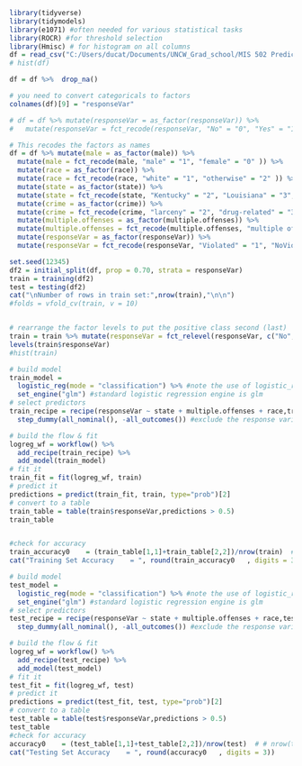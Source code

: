 

```{r libraries, include=FALSE}
library(tidyverse)
library(tidymodels)
library(e1071) #often needed for various statistical tasks
library(ROCR) #for threshold selection
library(Hmisc) # for histogram on all columns
df = read_csv("C:/Users/ducat/Documents/UNCW_Grad_school/MIS 502 Predictive Analytics/Mod 3 Bias& Logistical regression/parole.csv")
# hist(df)

df = df %>%  drop_na()
```


```{r factor conversion}
# you need to convert categoricals to factors
colnames(df)[9] = "responseVar"

# df = df %>% mutate(responseVar = as_factor(responseVar)) %>% 
#   mutate(responseVar = fct_recode(responseVar, "No" = "0", "Yes" = "1" )) 

# This recodes the factors as names
df = df %>% mutate(male = as_factor(male)) %>% 
  mutate(male = fct_recode(male, "male" = "1", "female" = "0" )) %>% 
  mutate(race = as_factor(race)) %>% 
  mutate(race = fct_recode(race, "white" = "1", "otherwise" = "2" )) %>% # race
  mutate(state = as_factor(state)) %>%
  mutate(state = fct_recode(state, "Kentucky" = "2", "Louisiana" = "3", "Virginia" ="4", "Other" = "1" )) %>% # state
  mutate(crime = as_factor(crime)) %>%
  mutate(crime = fct_recode(crime, "larceny" = "2", "drug-related" = "3", "driving-related" = "4", "Other" = "1" )) %>%# crime
  mutate(multiple.offenses = as_factor(multiple.offenses)) %>%
  mutate(multiple.offenses = fct_recode(multiple.offenses, "multiple offenses" = "1", "otherwise" = "0" )) %>% # multiple.offenses
  mutate(responseVar = as_factor(responseVar)) %>%
  mutate(responseVar = fct_recode(responseVar, "Violated" = "1", "NoViolations" = "0" ))# violator variables

```

```{r Q2 set the train&test sizes_ also set up the k-folds}
set.seed(12345)
df2 = initial_split(df, prop = 0.70, strata = responseVar)
train = training(df2)
test = testing(df2)
cat("\nNumber of rows in train set:",nrow(train),"\n\n")
#folds = vfold_cv(train, v = 10)


# rearrange the factor levels to put the positive class second (last)
train = train %>% mutate(responseVar = fct_relevel(responseVar, c("No","Yes")))  
levels(train$responseVar)
#hist(train)
```


```{r Q 14 train accuracy}
# build model
train_model = 
  logistic_reg(mode = "classification") %>% #note the use of logistic_reg and mode = "classification"
  set_engine("glm") #standard logistic regression engine is glm
# select predictors
train_recipe = recipe(responseVar ~ state + multiple.offenses + race,train) %>%   
  step_dummy(all_nominal(), -all_outcomes()) #exclude the response variable from being dummy converted 

# build the flow & fit
logreg_wf = workflow() %>%
  add_recipe(train_recipe) %>% 
  add_model(train_model)
# fit it
train_fit = fit(logreg_wf, train)
# predict it
predictions = predict(train_fit, train, type="prob")[2]
# convert to a table
train_table = table(train$responseVar,predictions > 0.5)
train_table


#check for accuracy
train_accuracy0    = (train_table[1,1]+train_table[2,2])/nrow(train)  # # nrow(train) table[row,col]
cat("Training Set Accuracy    = ", round(train_accuracy0   , digits = 3))

```

```{r  Q14 Never do Testing set accuracy on the testing set to 3 decimals}
# build model
test_model = 
  logistic_reg(mode = "classification") %>% #note the use of logistic_reg and mode = "classification"
  set_engine("glm") #standard logistic regression engine is glm
# select predictors
test_recipe = recipe(responseVar ~ state + multiple.offenses + race,test) %>%   
  step_dummy(all_nominal(), -all_outcomes()) #exclude the response variable from being dummy converted 

# build the flow & fit
logreg_wf = workflow() %>%
  add_recipe(test_recipe) %>% 
  add_model(test_model)
# fit it
test_fit = fit(logreg_wf, test)
# predict it
predictions = predict(test_fit, test, type="prob")[2]
# convert to a table
test_table = table(test$responseVar,predictions > 0.5)
test_table
#check for accuracy
accuracy0    = (test_table[1,1]+test_table[2,2])/nrow(test)  # # nrow(train) table[row,col]
cat("Testing Set Accuracy    = ", round(accuracy0   , digits = 3))

```

